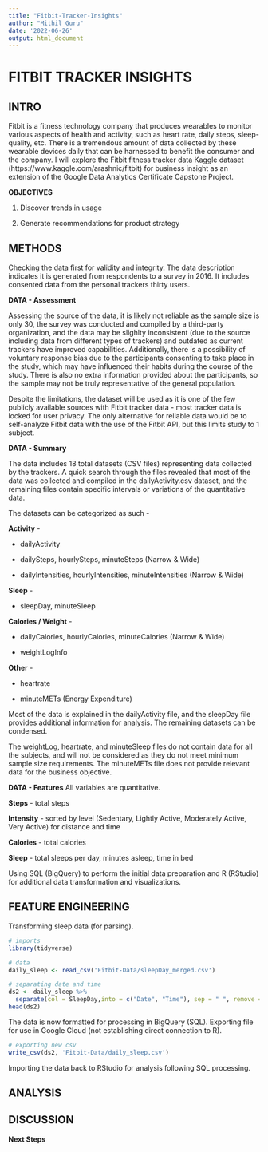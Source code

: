 ```yaml
---
title: "Fitbit-Tracker-Insights"
author: "Mithil Guru"
date: '2022-06-26'
output: html_document
---
```


# FITBIT TRACKER INSIGHTS

## INTRO

Fitbit is a fitness technology company that produces wearables to monitor various aspects of health and activity, such as heart rate, daily steps, sleep-quality, etc. There is a tremendous amount of data collected by these wearable devices daily that can be harnessed to benefit the consumer and the company. I will explore the Fitbit fitness tracker data Kaggle dataset (https://www.kaggle.com/arashnic/fitbit) for business insight as an extension of the Google Data Analytics Certificate Capstone Project. 

**OBJECTIVES**

1. Discover trends in usage

2. Generate recommendations for product strategy



## METHODS

Checking the data first for validity and integrity. 
The data description indicates it is generated from respondents to a survey in 2016. It includes consented data from the personal trackers thirty users.

**DATA - Assessment**

Assessing the source of the data, it is likely not reliable as the sample size is only 30, the survey was conducted and compiled by a third-party organization, and the data may be slighlty inconsistent (due to the source including data from different types of trackers) and outdated as current trackers have improved capabilities. Additionally, there is a possibility of voluntary response bias due to the participants consenting to take place in the study, which may have influenced their habits during the course of the study. There is also no extra information provided about the participants, so the sample may not be truly representative of the general population.

Despite the limitations, the dataset will be used as it is one of the few publicly available sources with Fitbit tracker data - most tracker data is locked for user privacy. The only alternative for reliable data would be to self-analyze Fitbit data with the use of the Fitbit API, but this limits study to 1 subject. 

**DATA - Summary**

The data includes 18 total datasets (CSV files) representing data collected by the trackers. A quick search through the files revealed that most of the data was collected and compiled in the dailyActivity.csv dataset, and the remaining files contain specific intervals or variations of the quantitative data. 

The datasets can be categorized as such - 

**Activity** - 

- dailyActivity

- dailySteps, hourlySteps, minuteSteps (Narrow & Wide)

- dailyIntensities, hourlyIntensities, minuteIntensities (Narrow & Wide)

**Sleep** - 

- sleepDay, minuteSleep

**Calories / Weight** - 

- dailyCalories, hourlyCalories, minuteCalories (Narrow & Wide)

- weightLogInfo

**Other** - 

- heartrate

- minuteMETs (Energy Expenditure)


Most of the data is explained in the dailyActivity file, and the sleepDay file provides additional information for analysis. The remaining datasets can be condensed. 

The weightLog, heartrate, and minuteSleep files do not contain data for all the subjects, and will not be considered as they do not meet minimum sample size requirements. The minuteMETs file does not provide relevant data for the business objective.

**DATA - Features** 
All variables are quantitative.

**Steps** - total steps

**Intensity** - sorted by level (Sedentary, Lightly Active, Moderately Active, Very Active) for distance and time

**Calories** - total calories

**Sleep** - total sleeps per day, minutes asleep, time in bed

Using SQL (BigQuery) to perform the initial data preparation and R (RStudio) for additional data transformation and visualizations.



## FEATURE ENGINEERING

Transforming sleep data (for parsing).
```r
# imports
library(tidyverse)

# data
daily_sleep <- read_csv('Fitbit-Data/sleepDay_merged.csv')

```
```r
# separating date and time
ds2 <- daily_sleep %>% 
  separate(col = SleepDay,into = c("Date", "Time"), sep = " ", remove = TRUE)
head(ds2)
```

The data is now formatted for processing in BigQuery (SQL). Exporting file for use in Google Cloud (not establishing direct connection to R). 
```r
# exporting new csv
write_csv(ds2, 'Fitbit-Data/daily_sleep.csv')
```

Importing the data back to RStudio for analysis following SQL processing.



## ANALYSIS




## DISCUSSION



**Next Steps**





